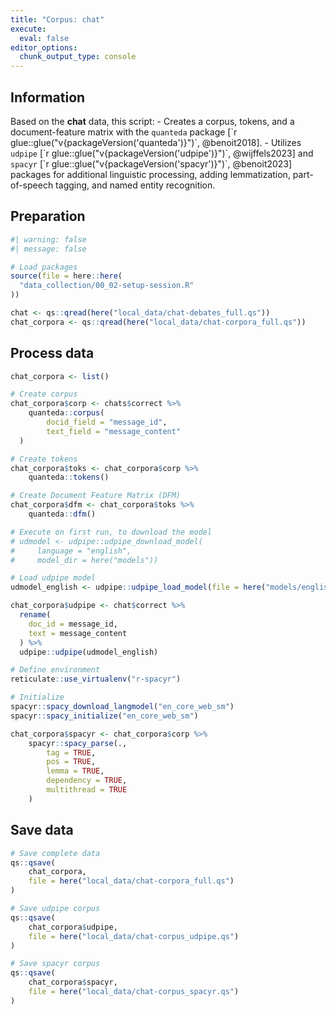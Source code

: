 ```yaml
---
title: "Corpus: chat"
execute: 
  eval: false
editor_options: 
  chunk_output_type: console
---
```


::: callout-note
## Information

Based on the **chat** data, this script:
-   Creates a corpus, tokens, and a document-feature matrix with the `quanteda` package [`r glue::glue("v{packageVersion('quanteda')}")`, @benoit2018].
-   Utilizes `udpipe` [`r glue::glue("v{packageVersion('udpipe')}")`, @wijffels2023] and `spacyr` [`r glue::glue("v{packageVersion('spacyr')}")`, @benoit2023] packages for additional linguistic processing, adding lemmatization, part-of-speech tagging, and named entity recognition.

:::

## Preparation

```r
#| warning: false
#| message: false

# Load packages
source(file = here::here(
  "data_collection/00_02-setup-session.R"
))
```

```r

chat <- qs::qread(here("local_data/chat-debates_full.qs"))
chat_corpora <- qs::qread(here("local_data/chat-corpora_full.qs"))
```

## Process data

```r
chat_corpora <- list()

# Create corpus
chat_corpora$corp <- chats$correct %>% 
    quanteda::corpus(
        docid_field = "message_id", 
        text_field = "message_content"
  )

# Create tokens
chat_corpora$toks <- chat_corpora$corp %>% 
    quanteda::tokens() 

# Create Document Feature Matrix (DFM)
chat_corpora$dfm <- chat_corpora$toks %>% 
    quanteda::dfm()
```


```r
# Execute on first run, to download the model 
# udmodel <- udpipe::udpipe_download_model(
#     language = "english",
#     model_dir = here("models"))

# Load udpipe model
udmodel_english <- udpipe::udpipe_load_model(file = here("models/english-ewt-ud-2.5-191206.udpipe"))

chat_corpora$udpipe <- chat$correct %>% 
  rename(
    doc_id = message_id,
    text = message_content
  ) %>% 
  udpipe::udpipe(udmodel_english)
```


```r
# Define environment
reticulate::use_virtualenv("r-spacyr")

# Initialize
spacyr::spacy_download_langmodel("en_core_web_sm")
spacyr::spacy_initialize("en_core_web_sm")

chat_corpora$spacyr <- chat_corpora$corp %>% 
    spacyr::spacy_parse(.,
        tag = TRUE,
        pos = TRUE,
        lemma = TRUE,
        dependency = TRUE,
        multithread = TRUE
    )
```

## Save data
```r
# Save complete data
qs::qsave(
    chat_corpora,
    file = here("local_data/chat-corpora_full.qs")
)

# Save udpipe corpus
qs::qsave(
    chat_corpora$udpipe, 
    file = here("local_data/chat-corpus_udpipe.qs")
)

# Save spacyr corpus
qs::qsave(
    chat_corpora$spacyr, 
    file = here("local_data/chat-corpus_spacyr.qs")
)
```
